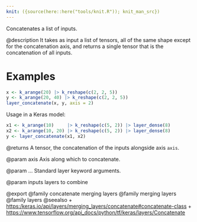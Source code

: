 ```yaml
---
knit: ({source(here::here("tools/knit.R")); knit_man_src})
---
```

Concatenates a list of inputs.

@description
It takes as input a list of tensors, all of the same shape except
for the concatenation axis, and returns a single tensor that is the
concatenation of all inputs.

# Examples
```r
x <- k_arange(20) |> k_reshape(c(2, 2, 5))
y <- k_arange(20, 40) |> k_reshape(c(2, 2, 5))
layer_concatenate(x, y, axis = 2)
```
Usage in a Keras model:

```r
x1 <- k_arange(10)     |> k_reshape(c(5, 2)) |> layer_dense(8)
x2 <- k_arange(10, 20) |> k_reshape(c(5, 2)) |> layer_dense(8)
y <- layer_concatenate(x1, x2)
```

@returns
    A tensor, the concatenation of the inputs alongside axis `axis`.

@param axis
Axis along which to concatenate.

@param ...
Standard layer keyword arguments.

@param inputs
layers to combine

@export
@family concatenate merging layers
@family merging layers
@family layers
@seealso
+ <https:/keras.io/api/layers/merging_layers/concatenate#concatenate-class>
+ <https://www.tensorflow.org/api_docs/python/tf/keras/layers/Concatenate>
